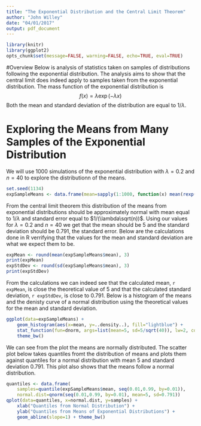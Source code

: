 ```yaml
---
title: "The Exponential Distribution and the Central Limit Theorem"
author: "John Willey"
date: "04/01/2017"
output: pdf_document
---
```


```r
library(knitr)
library(ggplot2)
opts_chunk$set(message=FALSE, warning=FALSE, echo=TRUE, eval=TRUE)
```
#Overview
Below is analysis of statistics taken on samples of distributions following the exponential distribution. The analysis aims to show that the central limit does indeed apply to samples taken from the exponential distribution. The mass function of the exponential distribution is
$$ f(x) = \lambda \exp(-\lambda x) $$
Both the mean and standard deviation of the distribution are equal to $1/\lambda$.

# Exploring the Means from Many Samples of the Exponential Distribution
We will use 1000 simulations of the exponential distribution with $\lambda=0.2$ and $n=40$ to explore the distributionn of the means.
```r
set.seed(1134)
expSampleMeans <- data.frame(mean=sapply(1:1000, function(x) mean(rexp(n=40, rate=0.2))))
```

From the central limit theorem this distribution of the means from exponential distributions should be approximately normal with mean equal to $1/\lambda$ and standard error equal to $1/(\lambda\sqrt(n))$. Using our values for $\lambda=0.2$ and $n=40$ we get that the mean should be 5 and the standard deviation should be 0.791, the standard error. Below are the calculations done in R verrifying that the values for the mean and standard deviation are what we expect them to be.

```r
expMean <- round(mean(expSampleMeans$mean), 3)
print(expMean)
expStdDev <- round(sd(expSampleMeans$mean), 3)
print(expStdDev)
```

From the calculations we can indeed see that the calculated mean, `r expMean`, is close the theoretical value of 5 and that the calculated standard deviation, `r expStdDev`, is close to 0.791. Below is a histogram of the means and the denisty curve of a normal distribution using the theoretical values for the mean and standard deviation.

```r
ggplot(data=expSampleMeans) + 
    geom_histogram(aes(x=mean, y=..density..), fill="lightblue") + 
    stat_function(fun=dnorm, args=list(mean=5, sd=5/sqrt(40)), lw=2, col="black") +
    theme_bw()
```

We can see from the plot the means are normally distributed. The scatter plot below takes quantiles fromt the distribution of means and plots them against quantiles for a normal distribution with mean 5 and standard deviation 0.791. This plot also shows that the means follow a normal distribution.

```r
quantiles <- data.frame(
    samples=quantile(expSampleMeans$mean, seq(0.01,0.99, by=0.01)), 
    normal.dist=qnorm(seq(0.01,0.99, by=0.01), mean=5, sd=0.791))
qplot(data=quantiles, x=normal.dist, y=samples) + 
    xlab("Quantiles from Normal Distribution") +
    ylab("Quantiles from Means of Exponential Distributions") +
    geom_abline(slope=1) + theme_bw()
```